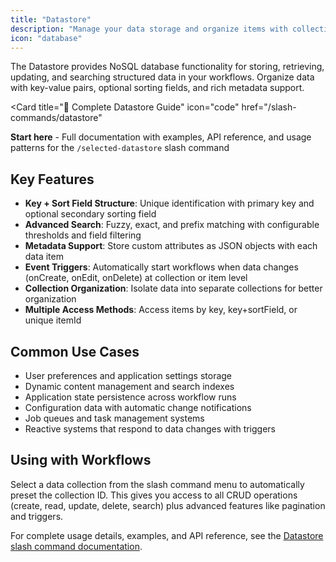 ```yaml
---
title: "Datastore"
description: "Manage your data storage and organize items with collections"
icon: "database"
---
```


The Datastore provides NoSQL database functionality for storing, retrieving, updating, and searching structured data in your workflows. Organize data with key-value pairs, optional sorting fields, and rich metadata support.

<Card
  title="📖 Complete Datastore Guide"
  icon="code"
  href="/slash-commands/datastore"
>
  **Start here** - Full documentation with examples, API reference, and usage
  patterns for the `/selected-datastore` slash command
</Card>

## Key Features

- **Key + Sort Field Structure**: Unique identification with primary key and optional secondary sorting field
- **Advanced Search**: Fuzzy, exact, and prefix matching with configurable thresholds and field filtering
- **Metadata Support**: Store custom attributes as JSON objects with each data item
- **Event Triggers**: Automatically start workflows when data changes (onCreate, onEdit, onDelete) at collection or item level
- **Collection Organization**: Isolate data into separate collections for better organization
- **Multiple Access Methods**: Access items by key, key+sortField, or unique itemId

## Common Use Cases

- User preferences and application settings storage
- Dynamic content management and search indexes
- Application state persistence across workflow runs
- Configuration data with automatic change notifications
- Job queues and task management systems
- Reactive systems that respond to data changes with triggers

## Using with Workflows

Select a data collection from the slash command menu to automatically preset the collection ID. This gives you access to all CRUD operations (create, read, update, delete, search) plus advanced features like pagination and triggers.

For complete usage details, examples, and API reference, see the [Datastore slash command documentation](/slash-commands/datastore).
